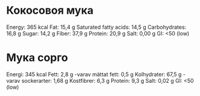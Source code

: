 # Кокосовоя мука

Energy: 365 kcal
Fat: 15,4 g 
Saturated fatty acids: 14,5 g
Carbohydrates: 16,8 g
Sugar: 14,2 g
Fiber: 37,9 g
Protein: 20,9 g
Salt: 0,00 g
GI: <50 (low)

# Мука сорго

Energi: 345 kcal
Fett: 2,8 g
-varav mättat fett:	0,5 g
Kolhydrater:	67,5 g
-varav sockerarter:	1,68 g
Kostfibrer: 6,3 g
Protein:	9,3 g
Salt: 0,02 g
GI: <50 (low)
